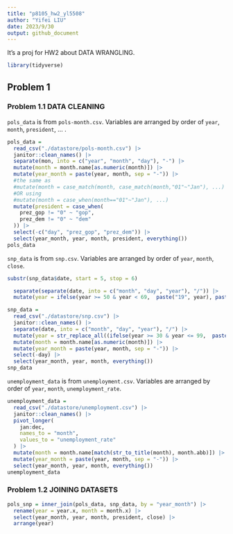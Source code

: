```yaml
---
title: "p8105_hw2_yl5508"
author: "Yifei LIU"
date: 2023/9/30
output: github_document
---
```


It's a proj for HW2 about DATA WRANGLING.

```r
library(tidyverse)
```

## Problem 1

### Problem 1.1 DATA CLEANING

`pols_data` is from `pols-month.csv`. Variables are arranged by order of `year`, `month`, `president`, ... .

```r
pols_data =
  read_csv("./datastore/pols-month.csv") |>
  janitor::clean_names() |>
  separate(mon, into = c("year", "month", "day"), "-") |>
  mutate(month = month.name[as.numeric(month)]) |>
  mutate(year_month = paste(year, month, sep = "-")) |>
  #the same as
  #mutate(month = case_match(month, case_match(month,"01"~"Jan"), ...)
  #OR using
  #mutate(month = case_when(month=="01"~"Jan"), ...)
  mutate(president = case_when(
    prez_gop != "0" ~ "gop",
    prez_dem != "0" ~ "dem"
  )) |>
  select(-c("day", "prez_gop", "prez_dem")) |>
  select(year_month, year, month, president, everything())
pols_data
```

`snp_data` is from `snp.csv`. Variables are arranged by order of `year`, `month`, `close`.

```r
substr(snp_data$date, start = 5, stop = 6)

  separate(separate(date, into = c("month", "day", "year"), "/")) |>
  mutate(year = ifelse(year >= 50 & year < 69,  paste("19", year), paste("20", year)))

snp_data =
  read_csv("./datastore/snp.csv") |>
  janitor::clean_names() |>
  separate(date, into = c("month", "day", "year"), "/") |>
  mutate(year = str_replace_all((ifelse(year >= 30 & year <= 99,  paste("19", year), paste("20", year))),"[^0-9]", "")) |>
  mutate(month = month.name[as.numeric(month)]) |>
  mutate(year_month = paste(year, month, sep = "-")) |>
  select(-day) |>
  select(year_month, year, month, everything())
snp_data
```

`unemployment_data` is from `unemployment.csv`. Variables are arranged by order of `year`, `month`, `unemployment_rate`.

```r
unemployment_data =
  read_csv("./datastore/unemployment.csv") |>
  janitor::clean_names() |>
  pivot_longer(
    jan:dec,
    names_to = "month",
    values_to = "unemployment_rate"
  ) |>
  mutate(month = month.name[match(str_to_title(month), month.abb)]) |>
  mutate(year_month = paste(year, month, sep = "-")) |>
  select(year_month, year, month, everything())
unemployment_data
```

### Problem 1.2 JOINING DATASETS
```r
pols_snp = inner_join(pols_data, snp_data, by = "year_month") |>
  rename(year = year.x, month = month.x) |>
  select(year_month, year, month, president, close) |>
  arrange(year)
```







